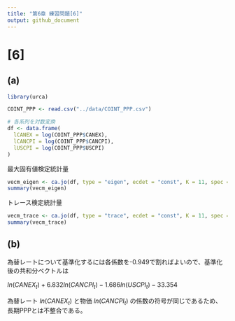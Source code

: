```yaml
---
title: "第6章 練習問題[6]"
output: github_document 
---
```


# [6]
## (a)

```r
library(urca)

COINT_PPP <- read.csv("../data/COINT_PPP.csv")

# 各系列を対数変換
df <- data.frame(
  lCANEX = log(COINT_PPP$CANEX),
  lCANCPI = log(COINT_PPP$CANCPI),
  lUSCPI = log(COINT_PPP$USCPI)
)
```

最大固有値検定統計量  

```r
vecm_eigen <- ca.jo(df, type = "eigen", ecdet = "const", K = 11, spec = "longrun")
summary(vecm_eigen)
```

トレース検定統計量  

```r
vecm_trace <- ca.jo(df, type = "trace", ecdet = "const", K = 11, spec = "longrun")
summary(vecm_trace)
```


## (b)
為替レートについて基準化するには各係数を-0.949で割ればよいので、基準化後の共和分ベクトルは  

$ln(CANEX_t) + 6.832 ln(CANCPI_t) - 1.686 ln(USCPI_t) - 33.354$

為替レート $ln(CANEX_t)$ と物価 $ln(CANCPI_t)$ の係数の符号が同じであるため、長期PPPとは不整合である。